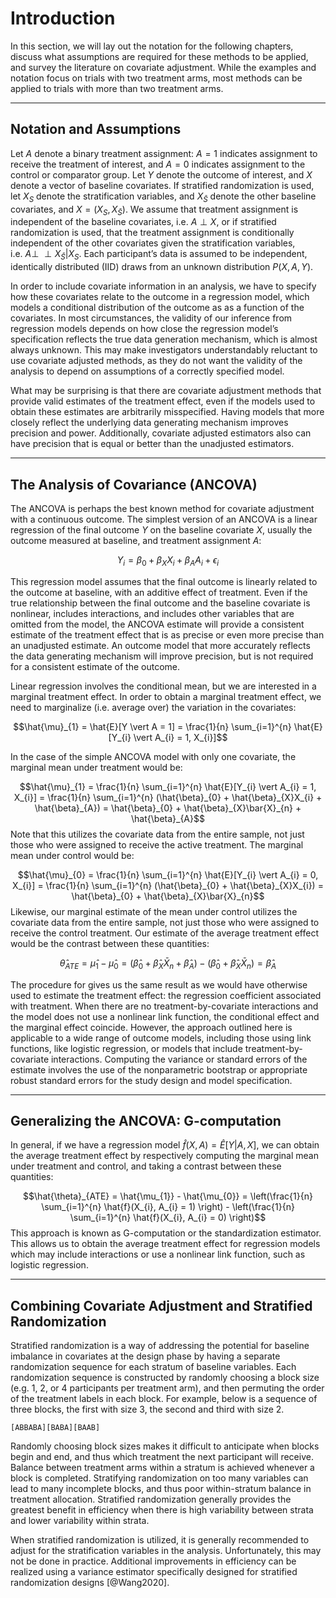 # Introduction {#introduction}

In this section, we will lay out the notation for the following chapters, discuss what assumptions are required for these methods to be applied, and survey the literature on covariate adjustment. While the examples and notation focus on trials with two treatment arms, most methods can be applied to trials with more than two treatment arms. 


--------------------------------------------------------------------------------




## Notation and Assumptions {#notation}

Let $A$ denote a binary treatment assignment: $A = 1$ indicates assignment to receive the treatment of interest, and $A = 0$ indicates assignment to the control or comparator group. Let $Y$ denote the outcome of interest, and $X$ denote a vector of baseline covariates. If stratified randomization is used, let $X_{S}$ denote the stratification variables, and $X_{\bar{S}}$ denote the other baseline covariates, and $X = (X_{S}, X_{\bar{S}})$. We assume that treatment assignment is independent of the baseline covariates, i.e. $A \perp X$, or if stratified randomization is used, that the treatment assignment is conditionally independent of the other covariates given the stratification variables, i.e. $A \perp\!\!\!\perp X_{\bar{S}} \vert X_{S}$. Each participant's data is assumed to be independent, identically distributed (IID) draws from an unknown distribution $P(X, A, Y)$.

In order to include covariate information in an analysis, we have to specify how these covariates relate to the outcome in a regression model, which models a conditional distribution of the outcome as as a function of the covariates. In most circumstances, the validity of our inference from regression models depends on how close the regression model's specification reflects the true data generation mechanism, which is almost always unknown. This may make investigators understandably reluctant to use covariate adjusted methods, as they do not want the validity of the analysis to depend on assumptions of a correctly specified model.

What may be surprising is that there are covariate adjustment methods that provide valid estimates of the treatment effect, even if the models used to obtain these estimates are arbitrarily misspecified. Having models that more closely reflect the underlying data generating mechanism improves precision and power. Additionally, covariate adjusted estimators also can have precision that is equal or better than the unadjusted estimators.




--------------------------------------------------------------------------------





## The Analysis of Covariance (ANCOVA) {#ancova}


The ANCOVA is perhaps the best known method for covariate adjustment with a continuous outcome. The simplest version of an ANCOVA is a linear regression of the final outcome $Y$ on the baseline covariate $X$, usually the outcome measured at baseline, and treatment assignment $A$:

$$Y_{i} = \beta_{0} + \beta_{X}X_{i} + \beta_{A}A_{i} + \epsilon_{i}$$

This regression model assumes that the final outcome is linearly related to the outcome at baseline, with an additive effect of treatment. Even if the true relationship between the final outcome and the baseline covariate is nonlinear, includes interactions, and includes other variables that are omitted from the model, the ANCOVA estimate will provide a consistent estimate of the treatment effect that is as precise or even more precise than an unadjusted estimate. An outcome model that more accurately reflects the data generating mechanism will improve precision, but is not required for a consistent estimate of the outcome.

Linear regression involves the conditional mean, but we are interested in a marginal treatment effect. In order to obtain a marginal treatment effect, we need to marginalize (i.e. average over) the variation in the covariates:

$$\hat{\mu}_{1} = \hat{E}[Y \vert A = 1] = \frac{1}{n} \sum_{i=1}^{n} \hat{E}[Y_{i} \vert A_{i} = 1, X_{i}]$$

In the case of the simple ANCOVA model with only one covariate, the marginal mean under treatment would be:

$$\hat{\mu}_{1} = \frac{1}{n} \sum_{i=1}^{n} \hat{E}[Y_{i} \vert A_{i} = 1, X_{i}] = \frac{1}{n} \sum_{i=1}^{n} (\hat{\beta}_{0} + \hat{\beta}_{X}X_{i} + \hat{\beta}_{A}) = \hat{\beta}_{0} + \hat{\beta}_{X}\bar{X}_{n} + \hat{\beta}_{A}$$
Note that this utilizes the covariate data from the entire sample, not just those who were assigned to receive the active treatment. The marginal mean under control would be:

$$\hat{\mu}_{0} = \frac{1}{n} \sum_{i=1}^{n} \hat{E}[Y_{i} \vert A_{i} = 0, X_{i}] = \frac{1}{n} \sum_{i=1}^{n} (\hat{\beta}_{0} + \hat{\beta}_{X}X_{i}) = \hat{\beta}_{0} + \hat{\beta}_{X}\bar{X}_{n}$$
Likewise, our marginal estimate of the mean under control utilizes the covariate data from the entire sample, not just those who were assigned to receive the control treatment. Our estimate of the average treatment effect would be the contrast between these quantities:

$$\hat{\theta}_{ATE} = \hat{\mu}_{1} - \hat{\mu}_{0} = (\hat{\beta}_{0} + \hat{\beta}_{X}\bar{X}_{n} + \hat{\beta}_{A}) - (\hat{\beta}_{0} + \hat{\beta}_{X}\bar{X}_{n}) = \hat{\beta}_{A}$$

The procedure for gives us the same result as we would have otherwise used to estimate the treatment effect: the regression coefficient associated with treatment. When there are no treatment-by-covariate interactions and the model does not use a nonlinear link function, the conditional effect and the marginal effect coincide. However, the approach outlined here is applicable to a wide range of outcome models, including those using link functions, like logistic regression, or models that include treatment-by-covariate interactions. Computing the variance or standard errors of the estimate involves the use of the nonparametric bootstrap or appropriate robust standard errors for the study design and model specification.




--------------------------------------------------------------------------------




## Generalizing the ANCOVA: G-computation

In general, if we have a regression model $\hat{f}(X, A) = \hat{E}[Y \vert A, X]$, we can obtain the average treatment effect by respectively computing the marginal mean under treatment and control, and taking a contrast between these quantities:

$$\hat{\theta}_{ATE} = \hat{\mu_{1}} - \hat{\mu_{0}} = \left(\frac{1}{n} \sum_{i=1}^{n} \hat{f}(X_{i}, A_{i} = 1) \right) - \left(\frac{1}{n} \sum_{i=1}^{n} \hat{f}(X_{i}, A_{i} = 0) \right)$$
This approach is known as G-computation or the standardization estimator. This allows us to obtain the average treatment effect for regression models which may include interactions or use a nonlinear link function, such as logistic regression.




--------------------------------------------------------------------------------




## Combining Covariate Adjustment and Stratified Randomization

Stratified randomization is a way of addressing the potential for baseline imbalance in covariates at the design phase by having a separate randomization sequence for each stratum of baseline variables. Each randomization sequence is constructed by randomly choosing a block size (e.g. 1, 2, or 4 participants per treatment arm), and then permuting the order of the treatment labels in each block. For example, below is a sequence of three blocks, the first with size 3, the second and third with size 2.

`[ABBABA][BABA][BAAB]`

Randomly choosing block sizes makes it difficult to anticipate when blocks begin and end, and thus which treatment the next participant will receive. Balance between treatment arms within a stratum is achieved whenever a block is completed. Stratifying randomization on too many variables can lead to many incomplete blocks, and thus poor within-stratum balance in treatment allocation. Stratified randomization generally provides the greatest benefit in efficiency when there is high variability between strata and lower variability within strata.

When stratified randomization is utilized, it is generally recommended to adjust for the stratification variables in the analysis. Unfortunately, this may not be done in practice. Additional improvements in efficiency can be realized using a variance estimator specifically designed for stratified randomization designs [@Wang2020].
